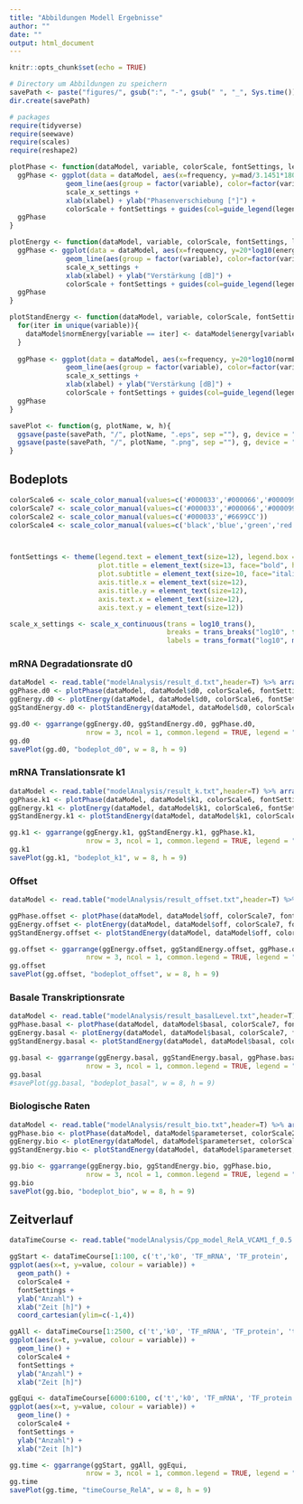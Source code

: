 ```yaml
---
title: "Abbildungen Modell Ergebnisse"
author: ""
date: ""
output: html_document
---
```


```r
knitr::opts_chunk$set(echo = TRUE)

# Directory um Abbildungen zu speichern
savePath <- paste("figures/", gsub(":", "-", gsub(" ", "_", Sys.time())), sep="")
dir.create(savePath)
```

```r
# packages
require(tidyverse)
require(seewave)
require(scales)
require(reshape2)
```

```r
plotPhase <- function(dataModel, variable, colorScale, fontSettings, legendTitle, xlabel) {
  ggPhase <- ggplot(data = dataModel, aes(x=frequency, y=mad/3.1451*180)) +
              geom_line(aes(group = factor(variable), color=factor(variable))) +
              scale_x_settings +
              xlab(xlabel) + ylab("Phasenverschiebung [°]") +
              colorScale + fontSettings + guides(col=guide_legend(legendTitle))
  ggPhase
}

plotEnergy <- function(dataModel, variable, colorScale, fontSettings, legendTitle, xlabel) {
  ggPhase <- ggplot(data = dataModel, aes(x=frequency, y=20*log10(energy))) +
              geom_line(aes(group = factor(variable), color=factor(variable))) +
              scale_x_settings +
              xlab(xlabel) + ylab("Verstärkung [dB]") +
              colorScale + fontSettings + guides(col=guide_legend(legendTitle))
  ggPhase
}

plotStandEnergy <- function(dataModel, variable, colorScale, fontSettings, legendTitle, xlabel) {
  for(iter in unique(variable)){
    dataModel$normEnergy[variable == iter] <- dataModel$energy[variable == iter] / dataModel$energy[variable == iter & dataModel$frequency == min(dataModel$frequency)]
  }
  
  ggPhase <- ggplot(data = dataModel, aes(x=frequency, y=20*log10(normEnergy))) +
              geom_line(aes(group = factor(variable), color=factor(variable))) +
              scale_x_settings +
              xlab(xlabel) + ylab("Verstärkung [dB]") +
              colorScale + fontSettings + guides(col=guide_legend(legendTitle))
  ggPhase
}

savePlot <- function(g, plotName, w, h){
  ggsave(paste(savePath, "/", plotName, ".eps", sep =""), g, device = "eps", width  = w, height = h)
  ggsave(paste(savePath, "/", plotName, ".png", sep =""), g, device = "png", width = w, height = h, dpi = 600)
}
```


## Bodeplots
```r
colorScale6 <- scale_color_manual(values=c('#000033','#000066','#000099','#0000CC','#0000FF','#3366CC'))
colorScale7 <- scale_color_manual(values=c('#000033','#000066','#000099','#0000CC','#0000FF','#3366CC','#6699CC')) 
colorScale2 <- scale_color_manual(values=c('#000033','#6699CC')) 
colorScale4 <- scale_color_manual(values=c('black','blue','green','red')) 



fontSettings <- theme(legend.text = element_text(size=12), legend.box = "horizontal",
                      plot.title = element_text(size=13, face="bold", hjust=0.5, lineheight=1.2),
                      plot.subtitle = element_text(size=10, face="italic", hjust=0.5),
                      axis.title.x = element_text(size=12), 
                      axis.title.y = element_text(size=12),  
                      axis.text.x = element_text(size=12),  
                      axis.text.y = element_text(size=12))

scale_x_settings <- scale_x_continuous(trans = log10_trans(), 
                                       breaks = trans_breaks("log10", function(x) 10^x),
                                       labels = trans_format("log10", math_format(10^.x))) 
```


### mRNA Degradationsrate d0
```r
dataModel <- read.table("modelAnalysis/result_d.txt",header=T) %>% arrange(frequency) 
ggPhase.d0 <- plotPhase(dataModel, dataModel$d0, colorScale6, fontSettings, expression("Degradationsrate d"[0]*":"), "Frequenz [AU]")
ggEnergy.d0 <- plotEnergy(dataModel, dataModel$d0, colorScale6, fontSettings,expression("Degradationsrate d"[0]*":"), "Frequenz [AU]")
ggStandEnergy.d0 <- plotStandEnergy(dataModel, dataModel$d0, colorScale6, fontSettings, expression("Degradationsrate d"[0]*":"), "Frequenz [AU]")

gg.d0 <- ggarrange(ggEnergy.d0, ggStandEnergy.d0, ggPhase.d0, 
                   nrow = 3, ncol = 1, common.legend = TRUE, legend = "bottom")
gg.d0
savePlot(gg.d0, "bodeplot_d0", w = 8, h = 9)

```


### mRNA Translationsrate k1
```r
dataModel <- read.table("modelAnalysis/result_k.txt",header=T) %>% arrange(frequency) 
ggPhase.k1 <- plotPhase(dataModel, dataModel$k1, colorScale6, fontSettings, expression("Translationsrate k"[1]*":"), "Frequenz [AU]")
ggEnergy.k1 <- plotEnergy(dataModel, dataModel$k1, colorScale6, fontSettings, expression("Translationsrate k"[1]*":"), "Frequenz [AU]")
ggStandEnergy.k1 <- plotStandEnergy(dataModel, dataModel$k1, colorScale6, fontSettings, expression("Translationsrate k"[1]*":"), "Frequenz [AU]")

gg.k1 <- ggarrange(ggEnergy.k1, ggStandEnergy.k1, ggPhase.k1, 
                   nrow = 3, ncol = 1, common.legend = TRUE, legend = "bottom")
gg.k1
savePlot(gg.k1, "bodeplot_k1", w = 8, h = 9)
```


### Offset
```r
dataModel <- read.table("modelAnalysis/result_offset.txt",header=T) %>% arrange(frequency) %>% dplyr::filter(frequency >= 0.001)

ggPhase.offset <- plotPhase(dataModel, dataModel$off, colorScale7, fontSettings, "offset:", "Frequenz [AU]")
ggEnergy.offset <- plotEnergy(dataModel, dataModel$off, colorScale7, fontSettings, "offset:", "Frequenz [AU]")
ggStandEnergy.offset <- plotStandEnergy(dataModel, dataModel$off, colorScale7, fontSettings, "offset:", "Frequenz [AU]")

gg.offset <- ggarrange(ggEnergy.offset, ggStandEnergy.offset, ggPhase.offset, 
                   nrow = 3, ncol = 1, common.legend = TRUE, legend = "bottom")
gg.offset
savePlot(gg.offset, "bodeplot_offset", w = 8, h = 9)

```


### Basale Transkriptionsrate
```r
dataModel <- read.table("modelAnalysis/result_basalLevel.txt",header=T) %>% arrange(frequency) 
ggPhase.basal <- plotPhase(dataModel, dataModel$basal, colorScale7, fontSettings, "basal level:", "Frequenz [AU]")
ggEnergy.basal <- plotEnergy(dataModel, dataModel$basal, colorScale7, fontSettings, "basal level:", "Frequenz [AU]")
ggStandEnergy.basal <- plotStandEnergy(dataModel, dataModel$basal, colorScale7, fontSettings, "basal level:", "Frequenz [AU]")

gg.basal <- ggarrange(ggEnergy.basal, ggStandEnergy.basal, ggPhase.basal, 
                   nrow = 3, ncol = 1, common.legend = TRUE, legend = "bottom")
gg.basal
#savePlot(gg.basal, "bodeplot_basal", w = 8, h = 9)
```


### Biologische Raten
```r
dataModel <- read.table("modelAnalysis/result_bio.txt",header=T) %>% arrange(frequency) 
ggPhase.bio <- plotPhase(dataModel, dataModel$parameterset, colorScale2, fontSettings, "TF/Zielgen:", "Frequenz [AU]")
ggEnergy.bio <- plotEnergy(dataModel, dataModel$parameterset, colorScale2, fontSettings, "TF/Zielgen:", "Frequenz [AU]")
ggStandEnergy.bio <- plotStandEnergy(dataModel, dataModel$parameterset, colorScale2, fontSettings, "TF/Zielgen:", "Frequenz [AU]")

gg.bio <- ggarrange(ggEnergy.bio, ggStandEnergy.bio, ggPhase.bio, 
                   nrow = 3, ncol = 1, common.legend = TRUE, legend = "bottom")
gg.bio
savePlot(gg.bio, "bodeplot_bio", w = 8, h = 9)
```

## Zeitverlauf
```r
dataTimeCourse <- read.table("modelAnalysis/Cpp_model_RelA_VCAM1_f_0.5.txt",header=T)

ggStart <- dataTimeCourse[1:100, c('t','k0', 'TF_mRNA', 'TF_protein', 'target_mRNA')] %>% melt(id.vars = 't', mesure.vars = c('k0', 'TF_mRNA', 'TF_protein', 'target_mRNA')) %>%
ggplot(aes(x=t, y=value, colour = variable)) +
  geom_path() +
  colorScale4 +
  fontSettings +
  ylab("Anzahl") +
  xlab("Zeit [h]") + 
  coord_cartesian(ylim=c(-1,4))

ggAll <- dataTimeCourse[1:2500, c('t','k0', 'TF_mRNA', 'TF_protein', 'target_mRNA')] %>% melt(id.vars = 't', mesure.vars = c('k0', 'TF_mRNA', 'TF_protein', 'target_mRNA')) %>%
ggplot(aes(x=t, y=value, colour = variable)) +
  geom_line() +
  colorScale4 +
  fontSettings +
  ylab("Anzahl") +
  xlab("Zeit [h]")

ggEqui <- dataTimeCourse[6000:6100, c('t','k0', 'TF_mRNA', 'TF_protein', 'target_mRNA')] %>% melt(id.vars = 't', mesure.vars = c('k0', 'TF_mRNA', 'TF_protein', 'target_mRNA')) %>%
ggplot(aes(x=t, y=value, colour = variable)) +
  geom_line() +
  colorScale4 +
  fontSettings +
  ylab("Anzahl") +
  xlab("Zeit [h]")

gg.time <- ggarrange(ggStart, ggAll, ggEqui, 
                   nrow = 3, ncol = 1, common.legend = TRUE, legend = "bottom")
gg.time
savePlot(gg.time, "timeCourse_RelA", w = 8, h = 9)

```